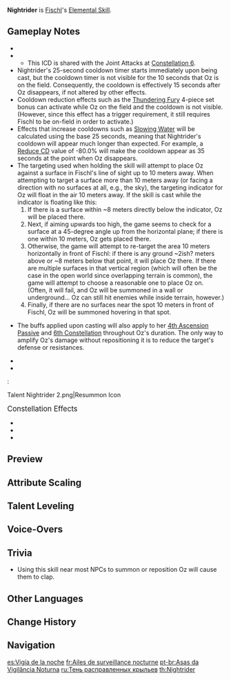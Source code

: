 {{Talent Infobox
|image         = Talent Nightrider.png
|character     = Fischl
|type          = Elemental Skill
|info          = Summons Oz. The night raven forged of darkness and lightning descends upon the land, dealing {{Color|Electro DMG}} in a small [[AoE]].<br />For the ability's [[duration]], Oz will continuously attack nearby opponents with {{Color|Electro|Freikugel}}.<br /><br />Hold to adjust the location Oz will be summoned to.<br />Press again any time during the ability's duration to once again summon him to Fischl's side.
|CD            = 25s
|duration      = 10s
|attr1         = Oz's ATK DMG
|value1        = 88.8–189%
|attr2         = Summoning DMG
|value2        = 115–245%
|utility1      = AoE
|utility2      = Effects End Character Fallen
|scale_att1    = ATK
}}
{{Description|"My time is most precious, and I shall not waste it on the likes of you... Go, Oz, fall upon them, and bring down upon them your Rachsüchtig Blitz, that which tears open the long night."<br />&mdash;[[Flowers for Princess Fischl]] (IV): Farewell Frau Welt}}
'''Nightrider''' is [[Fischl]]'s [[Elemental Skill]].

==Gameplay Notes==
* {{TalentNote|particles|each of Oz's attacks|0.67}}
* {{TalentNote|icd|Oz's ATK DMG|5|4}}
** This ICD is shared with the Joint Attacks at [[Evernight Raven|Constellation 6]].
* Nightrider's 25-second cooldown timer starts immediately upon being cast, but the cooldown timer is not visible for the 10 seconds that Oz is on the field. Consequently, the cooldown is effectively 15 seconds after Oz disappears, if not altered by other effects.
* Cooldown reduction effects such as the [[Thundering Fury]] 4-piece set bonus can activate while Oz on the field and the cooldown is not visible. (However, since this effect has a trigger requirement, it still requires Fischl to be on-field in order to activate.)
* Effects that increase cooldowns such as [[Ley Line Disorder|Slowing Water]] will be calculated using the base 25 seconds, meaning that Nightrider's cooldown will appear much longer than expected. For example, a [[Reduce CD]] value of -80.0% will make the cooldown appear as 35 seconds at the point when Oz disappears.
* The targeting used when holding the skill will attempt to place Oz against a surface in Fischl's line of sight up to 10 meters away. When attempting to target a surface more than 10 meters away (or facing a direction with no surfaces at all, e.g., the sky), the targeting indicator for Oz will float in the air 10 meters away. If the skill is cast while the indicator is floating like this:
*# If there is a surface within ~8 meters directly below the indicator, Oz will be placed there.
*# Next, if aiming upwards too high, the game seems to check for a surface at a 45-degree angle up from the horizontal plane; if there is one within 10 meters, Oz gets placed there.
*# Otherwise, the game will attempt to re-target the area 10 meters horizontally in front of Fischl: if there is any ground ~2ish? meters above or ~8 meters below that point, it will place Oz there. If there are multiple surfaces in that vertical region (which will often be the case in the open world since overlapping terrain is common), the game will attempt to choose a reasonable one to place Oz on. (Often, it will fail, and Oz will be summoned in a wall or underground... Oz can still hit enemies while inside terrain, however.)
*# Finally, if there are no surfaces near the spot 10 meters in front of Fischl, Oz will be summoned hovering in that spot.
* {{TalentNote|snapshot|Oz's ATK DMG|character=Fischl|snapshottime=when casting and when repositioning Oz}}  The buffs applied upon casting will also apply to her [[Undone Be Thy Sinful Hex|4th Ascension Passive]] and [[Evernight Raven|6th Constellation]] throughout Oz's duration. The only way to amplify Oz's damage without repositioning it is to reduce the target's defense or resistances.
* {{TalentNote|character=Fischl|talent=Nightrider|ascension|1|Stellar Predator}}
* {{TalentNote|character=Fischl|talent=Nightrider|ascension|2|Undone Be Thy Sinful Hex}}
:<gallery hideaddbutton="true" captionalign="center" widths="100">
Talent Nightrider 2.png|Resummon Icon
</gallery>

;<big>Constellation Effects</big>
* {{TalentNote|constellation|2|Devourer of All Sins}}
* {{TalentNote|constellation|3|Wings of Nightmare}}
* {{TalentNote|constellation|6|Evernight Raven}}

==Preview==
{{Preview
|file1=Nightrider Press Preview
|caption1=Press

|file2=Nightrider Hold Preview
|caption2=Hold
}}
{{clr}}

==Attribute Scaling==
{{Talent Scaling
|talentType      = Elemental Skill
|levels          = 14
|order           = oz'satkdmg,summoningdmg,oz'sduration,cd
|titles          = Oz's ATK DMG (%),Summoning DMG (%),Oz's Duration,CD
|oz'satkdmg_1    = 88.8
|oz'satkdmg_2    = 95.46
|oz'satkdmg_3    = 102.12
|oz'satkdmg_4    = 111
|oz'satkdmg_5    = 117.66
|oz'satkdmg_6    = 124.32
|oz'satkdmg_7    = 133.2
|oz'satkdmg_8    = 142.08
|oz'satkdmg_9    = 150.96
|oz'satkdmg_10   = 159.84
|oz'satkdmg_11   = 168.72
|oz'satkdmg_12   = 177.6
|oz'satkdmg_13   = 188.7
|oz'satkdmg_14   = 200
|summoningdmg_1  = 115.44
|summoningdmg_2  = 124.1
|summoningdmg_3  = 132.76
|summoningdmg_4  = 144.3
|summoningdmg_5  = 152.96
|summoningdmg_6  = 161.62
|summoningdmg_7  = 173.16
|summoningdmg_8  = 184.7
|summoningdmg_9  = 196.25
|summoningdmg_10 = 207.79
|summoningdmg_11 = 219.34
|summoningdmg_12 = 230.88
|summoningdmg_13 = 245.31
|summoningdmg_14 = 260
|oz'sduration=10s
|cd=25s
}}

==Talent Leveling==
{{Talent Upgrade|Fischl}}

==Voice-Overs==
{{Talent VO}}

==Trivia==
*Using this skill near most NPCs to summon or reposition Oz will cause them to clap.

==Other Languages==
{{Other Languages
|en      = Nightrider
|zhs     = 夜巡影翼
|zhs_rm  = Yè xún yǐng yì
|zht     = 夜巡影翼
|zht_rm  = Yè xún yǐng yì
|zh_tl   = 
|ja      = 夜巡りの翼
|ja_rm   = Yomeguri no Tsubasa{{Assumed}}
|ja_tl   = Wings of Spinning Night
|ko      = 밤을 순찰하는 그림자 날개
|ko_rm   = Bam-eul Sunchalhaneun Geurimja Nalgae
|ko_tl   = Night-patrolling Shadow Wing
|es      = Vigía de la noche
|es_tl   = Watcher of the Night
|fr      = Ailes de surveillance nocturne
|fr_tl   = Night Watch Wings
|ru      = Тень расправленных крыльев
|ru_tl   = 
|th      = Nightrider
|vi      = Cánh Chim Đêm
|vi_tl   = Night Bird Wings
|de      = Schutz der Dunkelheit
|de_tl   = Protection of Darkness
|id      = Nightrider
|pt      = Asas da Vigilância Noturna
|pt_tl   = 
}}

==Change History==
{{Change History|1.0}}

==Navigation==
{{Talent Navbox|Fischl}}

[[es:Vigía de la noche]]
[[fr:Ailes de surveillance nocturne]]
[[pt-br:Asas da Vigilância Noturna]]
[[ru:Тень расправленных крыльев]]
[[th:Nightrider]]